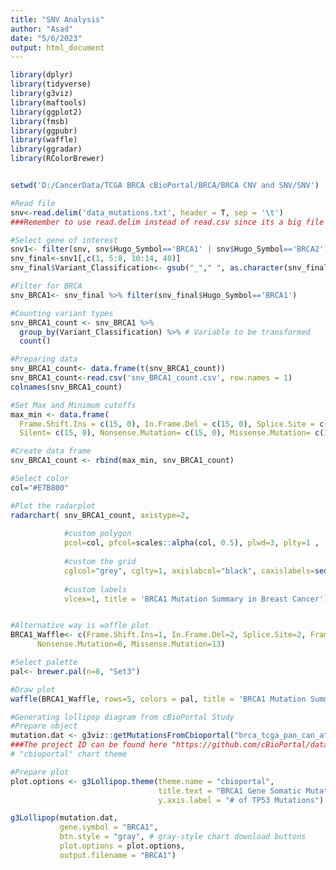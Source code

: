 ---
title: "SNV Analysis"
author: "Asad"
date: "5/6/2023"
output: html_document
---

```{r}
library(dplyr)
library(tidyverse)
library(g3viz)
library(maftools)
library(ggplot2)
library(fmsb)
library(ggpubr)
library(waffle)
library(ggradar)
library(RColorBrewer)


setwd('D:/CancerData/TCGA BRCA cBioPortal/BRCA/BRCA CNV and SNV/SNV')

#Read file
snv<-read.delim('data_mutations.txt', header = T, sep = '\t')
###Remember to use read.delim instead of read.csv since its a big file

#Select gene of interest
snv1<- filter(snv, snv$Hugo_Symbol=='BRCA1' | snv$Hugo_Symbol=='BRCA2')
snv_final<-snv1[,c(1, 5:8, 10:14, 40)]
snv_final$Variant_Classification<- gsub("_"," ", as.character(snv_final$Variant_Classification))

#Filter for BRCA
snv_BRCA1<- snv_final %>% filter(snv_final$Hugo_Symbol=='BRCA1')

#Counting variant types
snv_BRCA1_count <- snv_BRCA1 %>% 
  group_by(Variant_Classification) %>% # Variable to be transformed
  count()

#Preparing data
snv_BRCA1_count<- data.frame(t(snv_BRCA1_count))
snv_BRCA1_count<-read.csv('snv_BRCA1_count.csv', row.names = 1)
colnames(snv_BRCA1_count)

#Set Max and Minimum cutoffs
max_min <- data.frame(
  Frame.Shift.Ins = c(15, 0), In.Frame.Del = c(15, 0), Splice.Site = c(15, 0), Frame.Shift.Del= c(15, 0), 
  Silent= c(15, 0), Nonsense.Mutation= c(15, 0), Missense.Mutation= c(15, 0))

#Create data frame
snv_BRCA1_count <- rbind(max_min, snv_BRCA1_count)

#Select color
col="#E7B800"

#Plot the radarplot
radarchart( snv_BRCA1_count, axistype=2, 
            
            #custom polygon
            pcol=col, pfcol=scales::alpha(col, 0.5), plwd=3, plty=1 , 
            
            #custom the grid
            cglcol="grey", cglty=1, axislabcol="black", caxislabels=seq(0,10, 15), cglwd=1.5,
            
            #custom labels
            vlcex=1, title = 'BRCA1 Mutation Summary in Breast Cancer')


#Alternative way is waffle plot
BRCA1_Waffle<- c(Frame.Shift.Ins=1, In.Frame.Del=2, Splice.Site=2, Frame.Shift.Del=3, Silent=3,
      Nonsense.Mutation=6, Missense.Mutation=13)

#Select palette
pal<- brewer.pal(n=8, "Set3")

#Draw plot
waffle(BRCA1_Waffle, rows=5, colors = pal, title = 'BRCA1 Mutation Summary in Breast Cancer')

#Generating lollipop diagram from cBioPortal Study
#Prepare object
mutation.dat <- g3viz::getMutationsFromCbioportal("brca_tcga_pan_can_atlas_2018", "BRCA1")
###The project ID can be found here "https://github.com/cBioPortal/datahub/tree/master/public"
# "cbioportal" chart theme

#Prepare plot
plot.options <- g3Lollipop.theme(theme.name = "cbioportal",
                                 title.text = "BRCA1 Gene Somatic Mutation Summary in Breast Cancer",
                                 y.axis.label = "# of TP53 Mutations")

g3Lollipop(mutation.dat,
           gene.symbol = "BRCA1",
           btn.style = "gray", # gray-style chart download buttons
           plot.options = plot.options,
           output.filename = "BRCA1")



```

